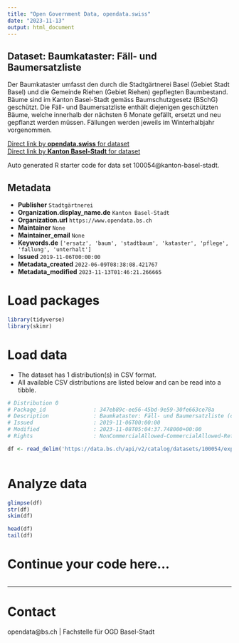 ```yaml
---
title: "Open Government Data, opendata.swiss"
date: "2023-11-13"
output: html_document
---
```


## Dataset: Baumkataster: Fäll- und Baumersatzliste

Der Baumkataster umfasst den durch die Stadtgärtnerei Basel (Gebiet Stadt Basel) und die Gemeinde Riehen (Gebiet Riehen) gepflegten Baumbestand. Bäume sind im Kanton Basel-Stadt gemäss Baumschutzgesetz (BSchG) geschützt. Die Fäll- und Baumersatzliste enthält diejenigen geschützten Bäume, welche innerhalb der nächsten 6 Monate gefällt, ersetzt und neu gepflanzt werden müssen. Fällungen werden jeweils im Winterhalbjahr vorgenommen.


[Direct link by **opendata.swiss** for dataset](https://opendata.swiss/de/dataset/baumkataster-fall-und-baumersatzliste)<br>
[Direct link by **Kanton Basel-Stadt** for dataset](https://data.bs.ch/explore/dataset/100054/)

Auto generated R starter code for data set 100054@kanton-basel-stadt.

## Metadata

- **Publisher** `Stadtgärtnerei`
- **Organization.display_name.de** `Kanton Basel-Stadt`
- **Organization.url** `https://www.opendata.bs.ch`
- **Maintainer** `None`
- **Maintainer_email** `None`
- **Keywords.de** `['ersatz', 'baum', 'stadtbaum', 'kataster', 'pflege', 'fallung', 'unterhalt']`
- **Issued** `2019-11-06T00:00:00`
- **Metadata_created** `2022-06-09T08:38:08.421767`
- **Metadata_modified** `2023-11-13T01:46:21.266665`


# Load packages

```r

library(tidyverse)
library(skimr)

```

# Load data

-   The dataset has 1 distribution(s) in CSV format.
-   All available CSV distributions are listed below and can be read into a tibble.

```r

# Distribution 0
# Package_id               : 347eb89c-ee56-45bd-9e59-30fe663ce78a
# Description              : Baumkataster: Fäll- und Baumersatzliste (csv)
# Issued                   : 2019-11-06T00:00:00
# Modified                 : 2023-11-08T05:04:37.748000+00:00
# Rights                   : NonCommercialAllowed-CommercialAllowed-ReferenceRequired

df <- read_delim('https://data.bs.ch/api/v2/catalog/datasets/100054/exports/csv')



```

# Analyze data

```r

glimpse(df)
str(df)
skim(df)

head(df)
tail(df)

```

# Continue your code here...

```r

```

------------------------------------------------------------------------

# Contact

opendata@bs.ch | Fachstelle für OGD Basel-Stadt
